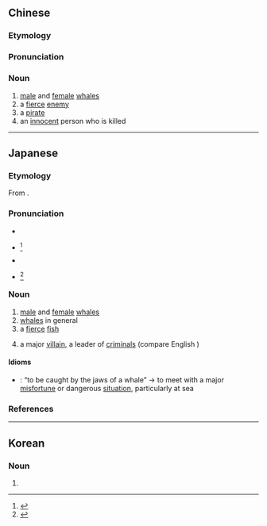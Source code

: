 {{also|鲸鲵}}
==Chinese==
{{zh-forms|s=鲸鲵}}

===Etymology===
{{rfe|lang=zh}}

===Pronunciation===
{{zh-pron
|m=jīngní
|c=king4 ngai4
|cat=n
}}

===Noun===
{{zh-noun}}

# [[male]] and [[female]] [[whale]]s
# a [[fierce]] [[enemy]]
# a [[pirate]]
# an [[innocent]] person who is killed

----

==Japanese==
{{ja-kanjitab|げい|げい|yomi=o}}

===Etymology===
From {{etyl|ltc|ja}}.

===Pronunciation===
* {{l|ja|sc=Latn|音読み|On'yomi}}
* {{ja-accent-common|h|げ|いげい}}<ref name="DJR">{{R:Daijirin}}</ref>
* {{IPA|lang=ja|[ɡe̞ːɡe̞ː]}}
* {{IPA|lang=ja|[ke̞ːɡe̞ː]}}<ref name="KDJ">{{R:Kokugo Dai Jiten}}</ref> {{qualifier|less common}}

===Noun===
{{ja-noun|げいげい}} {{ja-altread|hira=けいげい|rom=keigei}}

# [[male]] and [[female]] [[whale]]s
# [[whale]]s in general
# a [[fierce]] [[fish]]
# {{lb|ja|sort=けいけい'|metaphor}} a major [[villain]], a leader of [[criminal]]s (compare English {{m|en|shark}})

====Idioms====
* {{ja-l|鯨鯢の顎にかく|げいげいのあぎとにかく|geigei no agito ni kaku}}: “to be caught by the jaws of a whale” → to meet with a major [[misfortune]] or dangerous [[situation]], particularly at sea

===References===
<references/>

----

==Korean==
{{ko-hanjatab}}

===Noun===
{{ko-noun|hj|hangeul=경예}}

# {{hanja form of|경예|[[male]] and [[female]] [[whale]]s}}